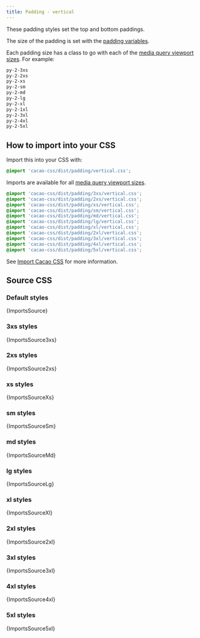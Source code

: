 ```yaml
---
title: Padding - vertical
---
```


These padding styles set the top and bottom paddings.

The size of the padding is set with the [padding variables](/styles/padding/variables).

Each padding size has a class to go with each of the [media query viewport sizes](/styles/media#viewport-media-queries). For example:

```css
py-2-3xs
py-2-2xs
py-2-xs
py-2-sm
py-2-md
py-2-lg
py-2-xl
py-2-1xl
py-2-3xl
py-2-4xl
py-2-5xl
```


## How to import into your CSS

Import this into your CSS with:

```css
@import 'cacao-css/dist/padding/vertical.css';
```

Imports are available for all [media query viewport sizes](/styles/media#viewport-media-queries).

```css
@import 'cacao-css/dist/padding/3xs/vertical.css';
@import 'cacao-css/dist/padding/2xs/vertical.css';
@import 'cacao-css/dist/padding/xs/vertical.css';
@import 'cacao-css/dist/padding/sm/vertical.css';
@import 'cacao-css/dist/padding/md/vertical.css';
@import 'cacao-css/dist/padding/lg/vertical.css';
@import 'cacao-css/dist/padding/xl/vertical.css';
@import 'cacao-css/dist/padding/2xl/vertical.css';
@import 'cacao-css/dist/padding/3xl/vertical.css';
@import 'cacao-css/dist/padding/4xl/vertical.css';
@import 'cacao-css/dist/padding/5xl/vertical.css';
```

See [Import Cacao CSS](/import) for more information.

## Source CSS

<!-- markdownlint-disable -->

### Default styles

<CodeBlock language="css" title="padding/vertical.css">{ImportsSource}</CodeBlock>

### 3xs styles

<CodeBlock language="css" title="padding/3xs/vertical.css">{ImportsSource3xs}</CodeBlock>

### 2xs styles

<CodeBlock language="css" title="padding/2xs/vertical.css">{ImportsSource2xs}</CodeBlock>

### xs styles

<CodeBlock language="css" title="padding/xs/vertical.css">{ImportsSourceXs}</CodeBlock>

### sm styles

<CodeBlock language="css" title="padding/sm/vertical.css">{ImportsSourceSm}</CodeBlock>

### md styles

<CodeBlock language="css" title="padding/md/vertical.css">{ImportsSourceMd}</CodeBlock>

### lg styles

<CodeBlock language="css" title="padding/lg/vertical.css">{ImportsSourceLg}</CodeBlock>

### xl styles

<CodeBlock language="css" title="padding/xl/vertical.css">{ImportsSourceXl}</CodeBlock>

### 2xl styles

<CodeBlock language="css" title="padding/2xl/vertical.css">{ImportsSource2xl}</CodeBlock>

### 3xl styles

<CodeBlock language="css" title="padding/3xl/vertical.css">{ImportsSource3xl}</CodeBlock>

### 4xl styles

<CodeBlock language="css" title="padding/4xl/vertical.css">{ImportsSource4xl}</CodeBlock>

### 5xl styles

<CodeBlock language="css" title="padding/5xl/vertical.css">{ImportsSource5xl}</CodeBlock>
